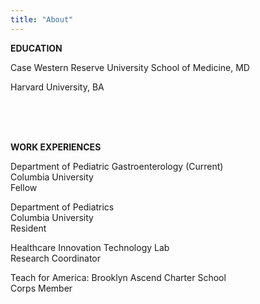 ```yaml
---
title: "About"
---
```



**EDUCATION**

Case Western Reserve University School of Medicine, MD 

Harvard University, BA




<br>  
<br>  

**WORK EXPERIENCES**

Department of Pediatric Gastroenterology (Current) <br> 
Columbia University <br> 
Fellow <br>  


Department of Pediatrics <br> 
Columbia University<br> 
 Resident <br>  



Healthcare Innovation Technology Lab  <br> 
Research Coordinator <br>  



Teach for America: Brooklyn Ascend Charter School <br> 
Corps Member
